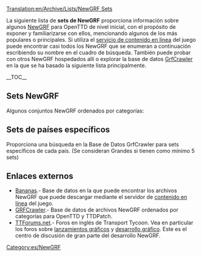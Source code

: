 [[Translation:en/Archive/Lists/NewGRF Sets]]

La siguiente lista de '''sets de NewGRF''' proporciona información sobre algunos [[es/Manual/NewGRF|NewGRF]] para OpenTTD de nivel inicial, con el propósito de exponer y familiarizarse con ellos, mencionando algunos de los más populares o principales.
Si utiliza el [[es/Manual/Contenido online|servicio de contenido en linea]] del juego puede encontrar casi todos los NewGRF que se enumeran a continuación escribiendo su nombre en el cuadro de búsqueda. También puede probar con otros NewGRF hospedados allí o explorar la base de datos [http://grfcrawler.tt-forums.net/ GrfCrawler] en la que se ha basado la siguiente lista principalmente.

{{en/Ambox|type=content
|image=en/Archive/Lists/UnderConstructionOrange.png
|text='''Trabajo en proceso'''<br/>Por el momento la lista incluye algunos NewGRF como ''marcadores de posición'', no dude en reemplazarlos por otros cuando sean más adecuados por su nivel educativo inicial. Son prioritarios los NewGRF que estén disponibles en [http://bananas.openttd.org/en/newgrf/ Bananas].
}}{{en/-}}

__TOC__

==Sets NewGRF==
Algunos conjuntos NewGRF ordenados por categorías:

{{es/Archive/Lists/Newgrf|Título       = Vehículos
|Subtítulo    = Todo aquello que pueda transportar cargas para usted.
|Categoría    = 1
|Imagen       = en/Grfcrawler vehicles.png
|Nombre1      = [[es/2cc Train Set|2cc Train Set]]
|Id1          = 27711001
|Descripción1 = El «2cc Train Set» incluye trenes de todo el mundo, dibujados en dos colores.
|Imagen1      = 2cc_TrainSet_logo 125px.PNG
|Homepage1    = http://users.tt-forums.net/2cc/index.html
|Bananas1     = http://binaries.openttd.org/bananas/newgrf/2cc_Trainset-1.0.1.tar.gz
|links1       = 
|Nombre2      = [[es/GRVTS y eGRVTS|GRVTS y eGRVTS (Generic Road Vehicle and Tram Set)]] 
|Id2          = 52571201,52571201 
|Descripción2 =  Incluye vehículos de carretera y tranvías de 1920 a 2050, soporta cargas NewGRF<br>La versión expandida incluye vehículos adicionales de 1800 a 2075, con un total de 218 vehículos. 
|Imagen2      = en/EGRVTS 125px.png
|Homepage2    = http://www.tt-forums.net/viewtopic.php?f=26&t=33415
|Bananas2     = http://binaries.openttd.org/bananas/newgrf/eGRVTS-1.0.tar.gz
|links2       =
|revision2    = r13850
|Nombre3      = [[es/Av8 extra aircraft|Av8 extra aircraft]]
|Id3          = 44440A01,44440A03 
|Descripción3 = Incluye una amplia gama de aviones, desde los aviones de hélice a principios de 1920 hasta 2050.<br/> Utiliza gráficos diferentes para el vuelo, el despegue y el aterrizaje, incluye sonidos de aterrizaje y despegue. 
|Imagen3      = en/Av8 125px.png
|Homepage3    = http://www.pikkarail.com/ttdp/av8/index.htm
|Bananas3     = http://binaries.openttd.org/bananas/newgrf/Av8_extra_aircraft-1.501.tar.gz
|links3       =
|Nombre4      = Very large ships y Fish
|Id4          = 425F0101,414E0101
|Descripción4 = [http://www.tt-forums.net/viewtopic.php?f=36&t=33030 Very large ships (Barcos más largos)].- Parámetros de actualización de los barcos, que son mucho más grandes y adecuadamente más caros.<br/>[http://tt-foundry.com/sets/FISH FISH].- Barcos para ríos, para lagos y  costeros en una gama de tamaños atractivos desde 15 t hasta 1080 t. Dibujados en dos colores de empresa.
|Imagen4      = en/Fish 125ps.png
|Homepage4    = http://tt-foundry.com/sets/FISH
|Bananas4     = http://binaries.openttd.org/bananas/newgrf/Very_large_ships-0.1.tar.gz
|links4       = 
}}

{{es/Archive/Lists/Newgrf|Título       = Estaciones
|Subtítulo    = Estaciones de tren y aeropuertos.
|Categoría    = 2
|Imagen       = en/Grfcrawler station.png
|Nombre1      = Industrial Stations
|Id1          = 4A430002 
|Descripción1 = Estaciones industriales con instalaciones para todas las cargas del juego. Muestra carga gradual de las plataformas, sprites animados y casillas sin vías.
|Imagen1      = Industrial Stations Renewal 125px.png
|Homepage1    = http://www.as-st.com/ttd/indstatstech/index.html
|Bananas1     = http://binaries.openttd.org/bananas/newgrf/Industrial_Stations_Renewal-0.8.0.tar.gz 
|links1       = [www.tt-forums.net/viewtopic.php?f=26&t=27112&st=0&sk=t&sd=a Discussion]
|Nombre2      = City Stations
|Id2          = 52455400 
|Descripción2 = Estaciones de ciudad para TTDPatch y OpenTTD (Nightlies). Forma parte del proyecto Project Generic Stations.
|Imagen2      = en/City Stations 125px.png
|Homepage2    = http://www.tt-forums.net/viewtopic.php?t=21344
|links2       =
|Nombre3      = Suburban Stations
|Id3          = 52455300 
|Descripción3 = Estaciones de cercanías para TTDPatch y OpenTTD (Nightlies). Forma parte del proyecto Project Generic Stations.
|Imagen3      = en/Suburban Stations 125px.png
|Homepage3    = http://www.tt-forums.net/viewtopic.php?t=21344
|Bananas3     = http://binaries.openttd.org/bananas/newgrf/Suburban_Stations-1.tar.gz
|links3       = 
|Nombre4      = Rural Stations
|Id4          = 5245200
|Descripción4 = Conjunto completo de elementos para estación: casillas de andén, básicas, bancos, refugios en distintas combinaciones, un paso elevado y un edificio de viajeros.
|Imagen4      = en/Rural Stations 125px.png
|Homepage4    = http://www.tt-forums.net/viewtopic.php?t=21344
|Bananas4     = http://binaries.openttd.org/bananas/newgrf/Rural_Stations-1.tar.gz
|links4       = 
}}

{{es/Archive/Lists/Newgrf|Título       = Edificios
|Subtítulo    = NewGRF providing houses
|Categoría    = 3
|Imagen       = en/Grfcrawler townbuildings.png
|Nombre1      = Total Town Replacement Set version 3
|Id1          = 56430001 
|Descripción1 = Un conjunto que reemplaza todos los edificios originales de TTD o para usarse como una adición a los edificios originales de TTD.
Contiene algunos edificios "especiales", características ECS (en inglés Extended Cargo Scheme, Sistema Ampliado de Cargas), dos conjuntos de carreteras y otros elementos.
|Imagen1      = Total Town Replacement Set version 3 125px.png
|Homepage1    = http://www.tt-forums.net/viewtopic.php?t=8878
|Bananas1     = http://binaries.openttd.org/bananas/newgrf/Total_Town_Replacement_Set-3.02a.tar.gz
|links1       =
}}

{{es/Archive/Lists/Newgrf|Título       = Industrias y cargas
|Subtítulo    = Sets para industrias y sets de modificación de cargas.
|Categoría    = 4
|Imagen       = en/Grfcrawler industriescargo.png
|Nombre1      = [[en/Community/NewGRF/ECS Vectors|ECS Vectors]]
|Id1          = 4D656F9C,4D656F95,4D656F96,4D656F94,4D656F9A,4D656F97,4D656F91,4D656F9D 
|Descripción1 =  Incluye distintos sets de nuevas industrias: se puede elegir entre maquinaria, productos químicos, madera, agricultura y construcción.
|Imagen1      = ECS Basics vector 125px.png
|Homepage1    = http://george.zernebok.net/newgrf/downloads.html
|Bananas1     = yes
|links1       =
|Nombre2      = FIRS Industry Set
|Id2          = 
|Descripción2 =  Muchas materias primas para transportar y una buena gama "final" de cargas que incluye la capacidad de ofrecer bienes y alimentos a las ciudades en todos los climas.  Nuevas características del juego, como la progresión por diferentes épocas que traen diferentes industrias con ellas lo que obliga a ir modificando las rutas de transporte a través del tiempo; para hacer un juego más interesante y desafiante.
|Imagen2      = en/FIRS 125px.png
|Homepage2    = http://tt-foundry.com/sets/FIRS/schema/industries
|Bananas2     = http://binaries.openttd.org/bananas/newgrf/FIRS_Industry_Replacement_Set-0.5.0.tar.gz
|links2       = 
}}

{{es/Archive/Lists/Newgrf|Título       = Infraestructura
|Subtítulo    = Infraestructuras como carreteras y raíles.
|Categoría    = 5
|Imagen       = en/Grfcrawler infrastructure.png
|Nombre1      = Total Bridge Renewal Set 
|Id1          = 74677462 
|Descripción1 = Incorpora muchos puentes nuevos con algunos originales actualizados.<br/>Nota: no es compatible con otros sets existentes de carreteras y raíles.
|Imagen1      = Total Bridge Renewal Set 125px.png
|Homepage1    = http://www.tt-forums.net/viewtopic.php?p=600577#p600577
|Bananas1     = http://binaries.openttd.org/bananas/newgrf/Total_Bridge_Renewal_Set-1.12.tar.gz
|links1       =
|Nombre2      = Swedish Rails
|Id2          = 53455230
|Descripción2 = Ferrocarriles suecos. Un conjunto actualizado de ferrocarriles en la nieve, para ferrocarril normal y eléctrico.
|Imagen2      = en/Swedish Rails 125px.png
|Homepage2    = http://dev.openttdcoop.org/projects/swedishrails/
|Bananas2     = http://binaries.openttd.org/bananas/newgrf/Swedish_Rails-0.6.0.tar.gz
|links2       = http://www.tt-forums.net/viewtopic.php?f=67&t=48876
|Nombre3      = Bigger Train Depots 
|Id3          = 19060801
|Descripción3 = Si usted se pregunta cómo diablos puede entrar un tren de 12 vagones en un pequeño depósito de una casilla, este complemento es lo que usted necesita.
|Imagen3      = en/Bigger Train Depots 125px.png
|Homepage3    = http://www.tt-forums.net/viewtopic.php?f=36&t=40577&start=0
|Bananas3     = http://binaries.openttd.org/bananas/newgrf/Bigger_Depots-0.3.tar.gz
|links3       =
}}

{{es/Archive/Lists/Newgrf|Título       = Paisaje
|Subtítulo    = Landscape altering NewGRF
|Categoría    = 7
|Imagen       = en/Grfcrawler landscape.png
|Nombre1      = Smooth Snow Transition
|Id1          = 54560103
|Descripción1 = Transición suave de nieve. Crea, en los climas subártico y templado, una transición suave desde la hierba a la nieve en lugar de tres pasos abruptos.
|Imagen1      = Smooth Snow Transition 125px.png
|Homepage1    = http://addi.tt-ms.de/
|Bananas1     = http://binaries.openttd.org/bananas/newgrf/Smooth_Snow_Transition-1.2.tar.gz
|links1       =
|Nombre2      = Full TTO Conversion
|Id2          = 4A5A0105
|Descripción2 = Conversión completa a TTO. Cambia los gráficos de TTD por gráficos TTO. También incorpora algunos archivos adicionales y una sorpresa (o huevo de pascua).
|Imagen2      = en/Full TTO Conversion 125px.png
|Homepage2    = http://www.tt-forums.net/viewtopic.php?f=26&t=39317
|Bananas2     = http://binaries.openttd.org/bananas/newgrf/TTO_Full_Conversion-1.4.1.tar.gz
|links2       =
}}

{{es/Archive/Lists/Newgrf|Título       = Otros
|Subtítulo    = Everything which doesn't fit another category
|Categoría    = 8
|Imagen       = en/Grfcrawler other.png
|Nombre1      = Toyland to Mars Conversion 
|Id1          = 4D656F54
|Descripción1 = El paisaje marciano de TTD sustituye el clima Fantasía.
|Imagen1      = Toyland to Mars Conversion 125px.png
|Homepage1    = http://george.zernebok.net/
|links1       =
|Nombre2      = Manga Faces
|Id2          = 747C0000
|Descripción2 = Para sustituir las caras del juego por otras de estilo manga.
|Imagen2      = en/Manga Faces 125px.png
|Homepage2    = http://www.as-st.com/ttd/japan/index.html
|links2       =
}}

== Sets de países específicos ==
Proporciona una búsqueda en la Base de Datos GrfCrawler para sets específicos de cada país. (Se consideran Grandes si tienen como mínimo 5 sets)

{{en/Navbox|navbar = off
|state  = off      
|name   = Sets de países específicos 
|title  = Sets de países específicos
|group1 = Grandes
|list1  = {{en/Nowrap begin}} (13) [http://grfcrawler.tt-forums.net/index.php?do=search&q=UK Reino unido]<!--
                 -->{{en/·w}} (7) [http://grfcrawler.tt-forums.net/index.php?do=search&q=Canad Canadá]<!-- 
                 -->{{en/·w}} [http://grfcrawler.tt-forums.net/index.php?do=search&q=americ EEUU]<!--   US 
                 -->{{en/·w}} (6) [http://grfcrawler.tt-forums.net/index.php?do=search&q=Japan Japón]<!--
                 -->{{en/·w}} (5) [http://grfcrawler.tt-forums.net/index.php?do=search&q=Dutch Países Bajos]{{en/Nowrap end}}
|group2 = Pequeños
|list2  = {{en/Nowrap begin}} (4) [http://grfcrawler.tt-forums.net/index.php?do=search&q=Serb Serbia]<!--
                 -->{{en/·w}} (3) [http://grfcrawler.tt-forums.net/index.php?do=search&q=Lithuan Lituania]<!--
                 -->{{en/·w}} [http://grfcrawler.tt-forums.net/index.php?do=search&q=Swed Suecia]<!--
                 -->{{en/·w}} (2) [http://grfcrawler.tt-forums.net/index.php?do=search&q=Austral Australia]<!--
                 -->{{en/·w}} [http://grfcrawler.tt-forums.net/index.php?do=search&q=Spanish España]<!--
                 -->{{en/·w}} [http://grfcrawler.tt-forums.net/index.php?do=search&q=Finn Finlandia]<!--
                 -->{{en/·w}} [http://grfcrawler.tt-forums.net/index.php?do=search&q=Norweg Noruega]<!--
                 -->{{en/·w}} [http://grfcrawler.tt-forums.net/index.php?do=search&q=Russi Rusia]{{en/Nowrap end}}
}}

==Enlaces externos==

*[http://bananas.openttd.org/en/newgrf/ Bananas].-  Base de datos en la que puede encontrar los archivos NewGRF que puede descargar mediante el servidor de [[es/Manual/Contenido online|contenido en línea]] del juego.
*[http://grfcrawler.tt-forums.net/ GRFCrawler].- Base de datos de archivos NewGRF ordenados por categorías para OpenTTD y TTDPatch.
*[http://www.tt-forums.net/index.php TTForums.net].- Foros en inglés de Transport Tycoon. Vea en particular los foros sobre [http://www.tt-forums.net/viewforum.php?f=67 lanzamientos gráficos] y [http://www.tt-forums.net/viewforum.php?f=26 desarrollo gráfico]. Este es el centro de discusión de gran parte del desarrollo NewGRF.

{{es/Navbox NewGRF}}

[[Category:es/NewGRF]]